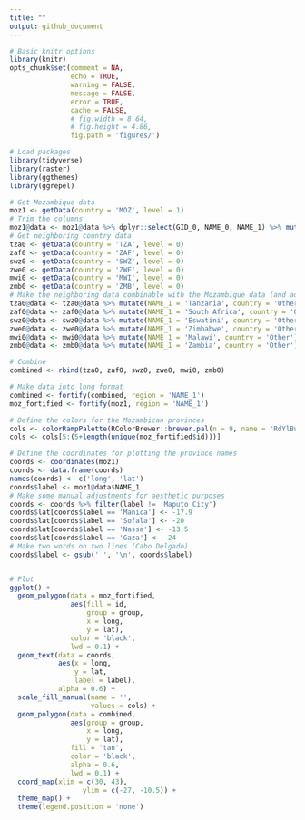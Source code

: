 ```yaml
---
title: ""
output: github_document
---
```



```r
# Basic knitr options
library(knitr)
opts_chunk$set(comment = NA, 
               echo = TRUE, 
               warning = FALSE, 
               message = FALSE, 
               error = TRUE, 
               cache = FALSE,
               # fig.width = 8.64,
               # fig.height = 4.86,
               fig.path = 'figures/')
```


```r
# Load packages
library(tidyverse)
library(raster)
library(ggthemes)
library(ggrepel)
```

```r
# Get Mozambique data
moz1 <- getData(country = 'MOZ', level = 1)
# Trim the columns
moz1@data <- moz1@data %>% dplyr::select(GID_0, NAME_0, NAME_1) %>% mutate(country = 'Mozambique')
# Get neighboring country data 
tza0 <- getData(country = 'TZA', level = 0)
zaf0 <- getData(country = 'ZAF', level = 0)
swz0 <- getData(country = 'SWZ', level = 0)
zwe0 <- getData(country = 'ZWE', level = 0)
mwi0 <- getData(country = 'MWI', level = 0)
zmb0 <- getData(country = 'ZMB', level = 0)
# Make the neighboring data combinable with the Mozambique data (and add a placeholder NAME_1 column)
tza0@data <- tza0@data %>% mutate(NAME_1 = 'Tanzania', country = 'Other')
zaf0@data <- zaf0@data %>% mutate(NAME_1 = 'South Africa', country = 'Other')
swz0@data <- swz0@data %>% mutate(NAME_1 = 'Eswatini', country = 'Other')
zwe0@data <- zwe0@data %>% mutate(NAME_1 = 'Zimbabwe', country = 'Other')
mwi0@data <- mwi0@data %>% mutate(NAME_1 = 'Malawi', country = 'Other')
zmb0@data <- zmb0@data %>% mutate(NAME_1 = 'Zambia', country = 'Other')

# Combine
combined <- rbind(tza0, zaf0, swz0, zwe0, mwi0, zmb0)

# Make data into long format
combined <- fortify(combined, region = 'NAME_1')
moz_fortified <- fortify(moz1, region = 'NAME_1')
```

```r
# Define the colors for the Mozambican provinces
cols <- colorRampPalette(RColorBrewer::brewer.pal(n = 9, name = 'RdYlBu'))(20)
cols <- cols[5:(5+length(unique(moz_fortified$id)))]

# Define the coordinates for plotting the province names
coords <- coordinates(moz1)
coords <- data.frame(coords)
names(coords) <- c('long', 'lat')
coords$label <- moz1@data$NAME_1
# Make some manual adjustments for aesthetic purposes
coords <- coords %>% filter(label != 'Maputo City')
coords$lat[coords$label == 'Manica'] <- -17.9
coords$lat[coords$label == 'Sofala'] <- -20
coords$lat[coords$label == 'Nassa'] <- -13.5
coords$lat[coords$label == 'Gaza'] <- -24
# Make two words on two lines (Cabo Delgado)
coords$label <- gsub(' ', '\n', coords$label)


# Plot
ggplot() +
  geom_polygon(data = moz_fortified, 
               aes(fill = id,
                   group = group,
                   x = long,
                   y = lat),
               color = 'black',
               lwd = 0.1) +
  geom_text(data = coords,
            aes(x = long,
                y = lat,
                label = label),
            alpha = 0.6) +
  scale_fill_manual(name = '',
                    values = cols) +
  geom_polygon(data = combined,
               aes(group = group,
                   x = long,
                   y = lat),
               fill = 'tan',
               color = 'black', 
               alpha = 0.6,
               lwd = 0.1) +
  coord_map(xlim = c(30, 43),
                  ylim = c(-27, -10.5)) +
  theme_map() +
  theme(legend.position = 'none') 
```


